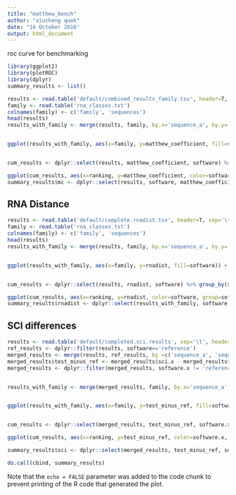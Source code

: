```yaml
---
title: "matthew_bench"
author: "xiucheng quek"
date: "14 October 2016"
output: html_document
---
```


roc curve for benchmarking
```r
library(ggplot2)
library(plotROC)
library(dplyr)
summary_results <- list()

```



```r


results <- read.table('default/combined_results_family.tsv', header=T, sep='\t')
family <- read.table('rna_classes.txt')
colnames(family) <- c('family', 'sequences')
head(results)
results_with_family <- merge(results, family, by.x='sequence_a', by.y='sequences')


ggplot(results_with_family, aes(x=family, y=matthew_coefficient, fill=software)) + geom_bar( stat = "summary", fun.y = "mean", position = 'dodge') + theme(axis.text.x = element_text(angle = 90, hjust = 1)) + ggtitle('Performance Benchmark ( by RNA Class)')


cum_results <- dplyr::select(results, matthew_coefficient, software) %>% group_by(software) %>% mutate(ranking= rank(matthew_coefficient, ties.method='first'))

ggplot(cum_results, aes(x=ranking, y=matthew_coefficient, color=software, group=software)) + geom_line() + ggtitle('Performance Benchmark (cumulative)')
summary_results$mc <- dplyr::select(results, software, matthew_coefficient)  %>% group_by(software) %>% summarise_each(funs(mean))

```


## RNA Distance


```r

results <- read.table('default/complete.rnadist.tsv', header=T, sep='\t')
family <- read.table('rna_classes.txt')
colnames(family) <- c('family', 'sequences')
head(results)
results_with_family <- merge(results, family, by.x='sequence_a', by.y='sequences')


ggplot(results_with_family, aes(x=family, y=rnadist, fill=software)) + geom_bar( stat = "summary", fun.y = "mean", position = 'dodge') + theme(axis.text.x = element_text(angle = 90, hjust = 1)) + ggtitle(' RNADistance Performance Benchmark ( by RNA Class)')


cum_results <- dplyr::select(results, rnadist, software) %>% group_by(software) %>% mutate(ranking= rank(rnadist, ties.method='first'))

ggplot(cum_results, aes(x=ranking, y=rnadist, color=software, group=software)) + geom_line() + ggtitle('RNADistance Performance Benchmark (cumulative)')
summary_results$rnadist <- dplyr::select(results_with_family, software, rnadist)  %>% group_by(software) %>% summarise_each(funs(mean, na.rm=TRUE))


```

## SCI differences



```r

results <- read.table('default/completed.sci.results', sep='\t', header=T)
ref_results <- dplyr::filter(results, software=='reference')
merged_results <- merge(results, ref_results, by =c('sequence_a', 'sequence_b'))
merged_results$test_minus_ref <- merged_results$sci.x - merged_results$sci.y
merged_results <- dplyr::filter(merged_results, software.x != 'reference') 


results_with_family <- merge(merged_results, family, by.x='sequence_a', by.y='sequences')


ggplot(results_with_family, aes(x=family, y=test_minus_ref, fill=software.x)) + geom_bar( stat = "summary", fun.y = "mean", position = 'dodge') + theme(axis.text.x = element_text(angle = 90, hjust = 1)) + ggtitle(' SCI difference ( test - ref ) Performance Benchmark  ( by RNA Class)')


cum_results <- dplyr::select(merged_results, test_minus_ref, software.x) %>% group_by( software.x) %>% mutate(ranking= rank(test_minus_ref, ties.method='first'))

ggplot(cum_results, aes(x=ranking, y=test_minus_ref, color=software.x, group=software.x)) + geom_line() + ggtitle('SCI difference ( test - ref )  Performance Benchmark (cumulative)')

summary_results$sci <- dplyr::select(merged_results, test_minus_ref, software.x) %>% group_by(software.x) %>% summarise(high_sci = sum(test_minus_ref < 0 ), lower = sum(test_minus_ref > 0))


```

```r

do.call(cbind, summary_results)

```
Note that the `echo = FALSE` parameter was added to the code chunk to prevent printing of the R code that generated the plot.
